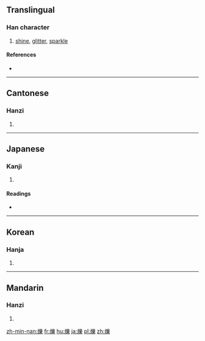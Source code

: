 {{also|烁}}
==Translingual==

===Han character===
{{Han char|rn=86|rad=火|as=15|sn=19|four=9289<sub>4</sub>|canj=火女戈木 (FVID)}}

# [[shine]], [[glitter]], [[sparkle]]

====References====
* {{Han ref|kx=0686.250|dkj=19549|dj=1099.110|hdz=32245.150|uh=720D|ud=29197|bh=C37B|bd=50043}}

----

==Cantonese==

===Hanzi===
{{yue-hanzi|jyut=soek3|y=seuk3|sim=烁}}

# {{defn|lang=yue|sort=火15}}

----

==Japanese==

===Kanji===
{{ja-kanji|grade=|rs=火15}}

# {{defn|lang=ja|sort=火15}}

====Readings====
* {{ja-readings|on=[[しゃく]] (shaku)|kun=[[とかす]] (tokasu)}}

----

==Korean==

===Hanja===
{{ko-hanja|hangeul=삭|eumhun=|rv=sak|mr=sak|y=sak}}

# {{defn|lang=ko|sort=火15}}

----

==Mandarin==

===Hanzi===
{{cmn-hanzi|sim=烁|pin=[[luò]] ([[luo4]]), [[shuò]] ([[shuo4]]), [[yuè]] ([[yue4]])|wg=lo<sup>4</sup>, shuo<sup>4</sup>, yüeh<sup>4</sup>}}

# {{defn|lang=cmn|sort=火15}}

[[zh-min-nan:爍]]
[[fr:爍]]
[[hu:爍]]
[[ja:爍]]
[[pl:爍]]
[[zh:爍]]